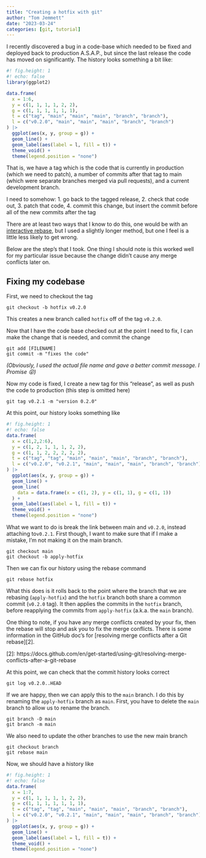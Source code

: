 ```yaml
---
title: "Creating a hotfix with git"
author: "Tom Jemmett"
date: "2023-03-24"
categories: [git, tutorial]
---
```


I recently discovered a bug in a code-base which needed to be fixed and deployed back to production A.S.A.P., but since the last release the code has moved on significantly. The history looks something a bit like:

```r
#! fig.height: 1
#! echo: false
library(ggplot2)

data.frame(
  x = 1:6,
  y = c(1, 1, 1, 1, 2, 2),
  g = c(1, 1, 1, 1, 1, 1),
  t = c("tag", "main", "main", "main", "branch", "branch"),
  l = c("v0.2.0", "main", "main", "main", "branch", "branch")
) |>
  ggplot(aes(x, y, group = g)) +
  geom_line() +
  geom_label(aes(label = l, fill = t)) +
  theme_void() +
  theme(legend.position = "none")
```

That is, we have a tag which is the code that is currently in production (which we need to patch), a number of commits after that tag to main (which were separate branches merged via pull requests), and a current development branch.

I need to somehow: 1. go back to the tagged release, 2. check that code out, 3. patch that code, 4. commit this change, but insert the commit before all of the new commits after the tag

There are at least two ways that I know to do this, one would be with an [interactive rebase](https://about.gitlab.com/blog/2020/11/23/keep-git-history-clean-with-interactive-rebase/), but I used a slightly longer method, but one I feel is a little less likely to get wrong.

Below are the step's that I took. One thing I should note is this worked well for my particular issue because the change didn't cause any merge conflicts later on.

## Fixing my codebase

First, we need to checkout the tag

```         
git checkout -b hotfix v0.2.0
```

This creates a new branch called `hotfix` off of the tag `v0.2.0`.

Now that I have the code base checked out at the point I need to fix, I can make the change that is needed, and commit the change

```         
git add [FILENAME]
git commit -m "fixes the code"
```

*(Obviously, I used the actual file name and gave a better commit message. I Promise 😝)*

Now my code is fixed, I create a new tag for this "release", as well as push the code to production (this step is omitted here)

```         
git tag v0.2.1 -m "version 0.2.0"
```

At this point, our history looks something like

```r
#! fig.height: 1
#! echo: false
data.frame(
  x = c(1,2,2:6),
  y = c(1, 2, 1, 1, 1, 2, 2),
  g = c(1, 1, 2, 2, 2, 2, 2),
  t = c("tag", "tag", "main", "main", "main", "branch", "branch"),
  l = c("v0.2.0", "v0.2.1", "main", "main", "main", "branch", "branch")
) |>
  ggplot(aes(x, y, group = g)) +
  geom_line() +
  geom_line(
    data = data.frame(x = c(1, 2), y = c(1, 1), g = c(1, 1))
  ) +
  geom_label(aes(label = l, fill = t)) +
  theme_void() +
  theme(legend.position = "none")
```

What we want to do is break the link between main and `v0.2.0`, instead attaching to`v0.2.1`. First though, I want to make sure that if I make a mistake, I'm not making it on the main branch.

```         
git checkout main
git checkout -b apply-hotfix
```

Then we can fix our history using the rebase command

```         
git rebase hotfix
```

What this does is it rolls back to the point where the branch that we are rebasing (`apply-hotfix`) and the `hotfix` branch both share a common commit (`v0.2.0` tag). It then applies the commits in the `hotfix` branch, before reapplying the commits from `apply-hotfix` (a.k.a. the `main` branch).

One thing to note, if you have any merge conflicts created by your fix, then the rebase will stop and ask you to fix the merge conflicts. There is some information in the GitHub doc's for \[resolving merge conflicts after a Git rebase\]\[2\].

\[2\]: https://docs.github.com/en/get-started/using-git/resolving-merge-conflicts-after-a-git-rebase

At this point, we can check that the commit history looks correct

```         
git log v0.2.0..HEAD
```

If we are happy, then we can apply this to the `main` branch. I do this by renaming the `apply-hotfix` branch as `main`. First, you have to delete the `main` branch to allow us to rename the branch.

```         
git branch -D main
git branch -m main
```

We also need to update the other branches to use the new main branch

```         
git checkout branch
git rebase main
```

Now, we should have a history like

```r
#! fig.height: 1
#! echo: false
data.frame(
  x = 1:7,
  y = c(1, 1, 1, 1, 1, 2, 2),
  g = c(1, 1, 1, 1, 1, 1, 1),
  t = c("tag", "tag", "main", "main", "main", "branch", "branch"),
  l = c("v0.2.0", "v0.2.1", "main", "main", "main", "branch", "branch")
) |>
  ggplot(aes(x, y, group = g)) +
  geom_line() +
  geom_label(aes(label = l, fill = t)) +
  theme_void() +
  theme(legend.position = "none")
```

## 
